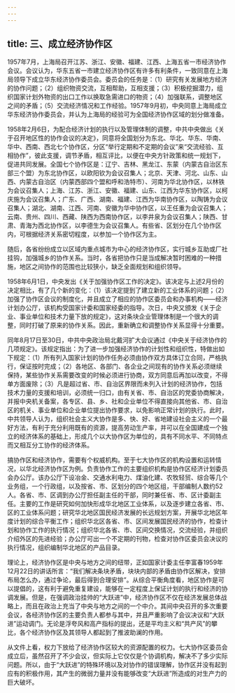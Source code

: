 ```yaml
---
---
---
```

title: 三、成立经济协作区
---




1957年7月，上海局召开江苏、浙江、安徽、福建、江西、上海五省一市经济协作会议。会议认为，华东五省一市建立经济协作区有许多有利条件，一致同意在上海局领导下成立华东经济协作委员会。委员会的任务是：（1）研究有关发展地方经济的协作问题；（2）组织物资交流，互相帮助，互相支援；（3）积极挖掘潜力，组织国家计划外物资的出口工作以换取急需进口的物资；（4）加强联系，调整地区之间的矛盾；（5）交流经济情况和工作经验。1957年9月初，中央同意上海局成立华东经济协作委员会，并认为上海局的经验可为全国经济协作区域的划分做准备。

1958年2月6日，为配合经济计划的执行以及管理体制的调整，中共中央做出《关于召开地区性的协作会议的决定》，同意将全国划分为东北、华北、华东、华南、华中、西南、西北七个协作区，分区“举行定期和不定期的会议”来“交流经验、互相协作”，彼此支援，调节矛盾，相互评比，以便在中央方针政策和统一规划下，促进共同发展。全国七个协作区是：辽宁、吉林、黑龙江、东蒙（内蒙古自治区东部三个盟）为东北协作区，以欧阳钦为会议召集人；北京、天津、河北、山东、山西、内蒙古自治区（内蒙西部四个盟和呼和浩特市）、河南为华北协作区，以林铁为会议召集人；上海、江苏、浙江、安徽、福建、山东、江西为华东协作区，以柯庆施为会议召集人；广东、广西、湖南、福建、江西为华南协作区，以陶铸为会议召集人；湖北、湖南、江西、河南、安徽为华中协作区，以王任重为会议召集人；云南、贵州、四川、西藏、陕西为西南协作区，以李井泉为会议召集人；陕西、甘肃、青海为西北协作区，以李德生为会议召集人。有些省、区划分在几个协作区内，可根据经济关系密切程度，以参加一个协作区为主。

随后，各省纷纷成立以区域内重点城市为中心的经济协作区，实行城乡互助或厂社挂钩，加强城乡的协作关系。当时，各省把协作只是当成解决暂时困难的一种措施，地区之间协作的范围也比较狭小，缺乏全面规划和组织领导。

1958年6月1日，中央发出《关于加强协作区工作的决定》。该决定与上述2月份的决定相比，有了几个新的变化：（1）该决定提到了建立新的工业体系的问题；（2）加强了协作区会议的制度化，并且成立了相应的协作区委员会和办事机构——经济计划办公厅，该机构受国家计委和国家经委的指导。次日，中央又颁发《关于企业、事业单位和技术力量下放的规定》，这对条块企业管理体制是一个很大的调整，同时打破了原来的协作关系。因此，重新确立和调整协作关系显得十分重要。

同年8月17日至30日，中共中央政治局北戴河扩大会议通过《中央关于经济协作的几项规定》。该规定指出：为了进一步加强经济协作的计划性和组织性，特做出如下规定：（1）所有列入国家计划的协作任务必须由协作双方具体订立合同，严格执行，保证按时完成；（2）各地区、各部门、各企业之间现有的协作关系必须继续保持，某些协作关系需要改变的时候必须进行协商，双方同意后再加以改变，不得单方面废除；（3）凡是超过省、市、自治区界限而未列入计划的经济协作，包括技术力量的支援和培训，必须统一归口，由有关省、市、自治区的党委协商解决，并报中央机关备案，各专区、县、乡、社和企业单位不得直接向其他省、市、自治区的机关、事业单位和企业单位提出协作要求，以免影响正常计划的执行。此时，中共领导人认为，组织社会主义大协作是多、快、好、省地建设社会主义的一个最好方法，有利于充分利用既有的资源，提高劳动生产率，并可以在全国建成一个独立的经济体系的基础上，形成几个以大协作区为单位的，具有不同水平、不同特点而又相互分工协作的经济体系。

搞协作区和经济协作，需要有个权威机构。至于七大协作区的机构设置和运转情况，以华北经济协作区为例。负责协作工作的主要组织机构是协作区经济计划委员会办公厅。该办公厅下设冶金、交通水利电力、煤油化建、农牧轻贸、综合等几个业务组，一个行政组，以及按省、市、区划分的四个地区组，干部编制人数约52人。各省、市、区调到办公厅担任副主任的干部，同时兼任省、市、区计委副主任。主要的工作是研究如何加快形成华北地区工业体系，以及逐步建立各省、市、区的工业体系问题；研究华北地区国民经济发展的长远规划方案，开展华北地区年度计划的综合平衡工作；组织华北区各省、市、区间发展国民经济的协作，检查计划和协作工作的执行情况；组织华北各省、市、区间交换情况，交流经验，并组织介绍外区的先进经验；办公厅可出一个不定期的刊物，检查对协作区委员会决议的执行情况，组织编制华北地区的产品目录。

理论上，经济协作区是中央与地方之间的纽带，正如国家计委主任李富春1959年12月22日的讲话所言：“我们解决条块矛盾，块块内部的矛盾由协作区解决，安排布局怎么办，通过争论，最后得到合理安排”。从综合平衡角度看，地区协作是可以提倡的，这有利于避免重复建设，能够在一定程度上保证计划的执行和经济的协调发展。但是，在强调政治挂帅的“大跃进”中，经济协作区不仅在经济发展总体战略上，而且在政治上充当了中央与地方之间的一个中介。其间中央召开的多次重要会议，各经济协作区的主要负责人都参与其中，并且严重影响了会议决议和“大跃进”运动调门。无论是浮夸风和高产指标的提出，还是平均主义和“共产风”的攀比，各个经济协作区及其领导人都起到了推波助澜的作用。

从文件上看，权力下放给了经济协作区较大的资源配置的权力。七大协作区委员会成立后，虽然召开了不少会议，但实际上它仅仅是个协调机构，解决不了多少实际问题。所以，由于“大跃进”的特殊环境以及对协作的错误理解，协作区并没有起到应有的积极作用，其产生的微弱力量并没有能够改变“大跃进”所造成的对生产力的巨大破坏。